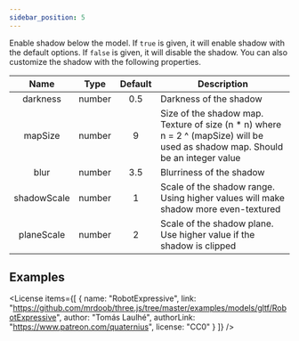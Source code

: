 ```yaml
---
sidebar_position: 5
---
```



<OptionDescriptor type="boolean | ShadowOptions" defaultVal="true" />

Enable shadow below the model.
If `true` is given, it will enable shadow with the default options.
If `false` is given, it will disable the shadow.
You can also customize the shadow with the following properties.

|Name|Type|Default|Description|
|:---:|:---:|:---:|---|
|darkness|number|0.5|Darkness of the shadow|
|mapSize|number|9|Size of the shadow map. Texture of size (n * n) where n = 2 ^ (mapSize) will be used as shadow map. Should be an integer value|
|blur|number|3.5|Blurriness of the shadow|
|shadowScale|number|1|Scale of the shadow range. Using higher values will make shadow more even-textured|
|planeScale|number|2|Scale of the shadow plane. Use higher value if the shadow is clipped|

## Examples
<div className="columns">
  <div className="column">
    <View3D
      src="/egjs-view3d/model/RobotExpressive.glb"
      shadow={true}
      showExampleCode />
  </div>
  <div className="column">
    <View3D
      src="/egjs-view3d/model/RobotExpressive.glb"
      shadow={{
        darkness: 0.5,
        shadowScale: 10,
        blur: 1
      }}
      showExampleCode />
  </div>
</div>

<License items={[
  {
    name: "RobotExpressive",
    link: "https://github.com/mrdoob/three.js/tree/master/examples/models/gltf/RobotExpressive",
    author: "Tomás Laulhé",
    authorLink: "https://www.patreon.com/quaternius",
    license: "CC0"
  }
]} />
